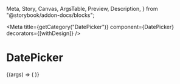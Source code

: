   Meta,
  Story,
  Canvas,
  ArgsTable,
  Preview,
  Description,
} from "@storybook/addon-docs/blocks";


<Meta
  title={getCategory("DatePicker")}
  component={DatePicker}
  decorators={[withDesign]}
/>

# DatePicker

<Description of={DatePicker} />

<Canvas withToolbar>
  <Story name="DatePicker">
    {(args) => (
      <DatePicker
        id="visit-dates"
        dateType={DatePickerTypes.Full}
        dateFormat="yyyy-MM-dd"
        dateRange={true}
        name="visit-dates"
        labelText="Select the date range you want to visit NYPL"
        helperText="Note that the Library may be closed on Sundays."
        helperTextTo="Some other message"
        errorText="Please select a valid date range"
        showLabel={true}
        errored={false}
        disabled={false}
        required={true}
      />
    )}
  </Story>
</Canvas>

<ArgsTable story="DatePicker" />
